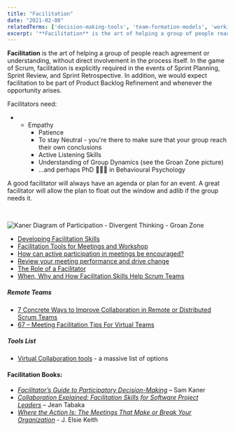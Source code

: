 ```yaml
---
title: "Facilitation"
date: "2021-02-08"
relatedTerms: ['decision-making-tools', 'team-formation-models', 'working-agreements']
excerpt: '**Facilitation** is the art of helping a group of people reach agreement or understanding,'
---
```


**Facilitation** is the art of helping a group of people reach agreement or understanding, without direct involvement in the process itself. In the game of Scrum, facilitation is explicitly required in the events of Sprint Planning, Sprint Review, and Sprint Retrospective. In addition, we would expect facilitation to be part of Product Backlog Refinement and whenever the opportunity arises.

Facilitators need:

- - Empathy
    - Patience
    - To stay Neutral - you're there to make sure that your group reach their own conclusions
    - Active Listening Skills
    - Understanding of Group Dynamics (see the Groan Zone picture)
    - ...and perhaps PhD 👩🏽‍🎓 in Behavioural Psychology

A good facilitator will always have an agenda or plan for an event. A great facilitator will allow the plan to float out the window and adlib if the group needs it.

 

![Kaner Diagram of Participation - Divergent Thinking - Groan Zone](src/content/glossary/facilitation/images/Kaner-Diagram-of-Participation-Divergent-Thinking-1024x557.jpg)

<HighlightBox heading="Resource Links" variant="resourceLinks">

- [Developing Facilitation Skills](https://ctb.ku.edu/en/table-of-contents/leadership/group-facilitation/facilitation-skills/main)
- [Facilitation Tools for Meetings and Workshop](https://www.seedsforchange.org.uk/tools.pdf)
- [How can active participation in meetings be encouraged?](https://www.retrium.com/blog/how-to-encourage-your-team-to-speak-up-in-meetings)
- [Review your meeting performance and drive change](https://coda.io/@elise-keith/meeting-culture-how-to-achieve-meeting-performance-excellence)
- [The Role of a Facilitator](https://www.mindtools.com/pages/article/RoleofAFacilitator.htm)
- [When, Why and How Facilitation Skills Help Scrum Teams](https://www.infoq.com/articles/facilitation-skill-scrum/)

##### Remote Teams

- [7 Concrete Ways to Improve Collaboration in Remote or Distributed Scrum Teams](https://medium.com/serious-scrum/7-concrete-ways-to-improve-collaboration-in-remote-or-distributed-scrum-teams-7940fbaed52d)
- [67 – Meeting Facilitation Tips For Virtual Teams](https://www.collaborationsuperpowers.com/67-meeting-facilitation-tips-for-remote-teams/)

##### Tools List

- [Virtual Collaboration tools](https://www.collaborationsuperpowers.com/tools/) - a massive list of options

#### Facilitation Books:

- [_Facilitator’s Guide to Participatory Decision-Making_](https://www.amazon.ca/Facilitators-Guide-Participatory-Decision-Making-Kaner/dp/1118404955/&tag=notesfromatoo-20) – Sam Kaner
- [_Collaboration Explained: Facilitation Skills for Software Project Leaders_](https://www.amazon.ca/Collaboration-Explained-Facilitation-Software-Project/dp/0321268776/&tag=notesfromatoo-20) – Jean Tabaka
- [_Where the Action Is: The Meetings That Make or Break Your Organization_](https://www.amazon.ca/Where-Action-Meetings-Break-Organization/dp/1732205221/) - J. Elsie Keith

</HighlightBox>
